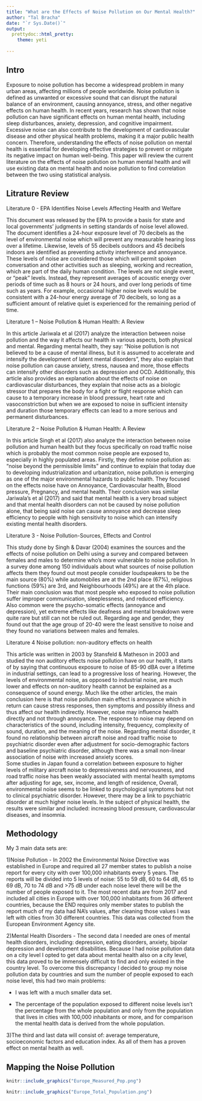```yaml
---
title: "What are the Effects of Noise Pollution on Our Mental Health?"
author: "Tal Bracha"
date: "`r Sys.Date()`"
output:
  prettydoc::html_pretty:
    theme: yeti
   
---
```


## Intro

Exposure to noise pollution has become a widespread problem in many urban areas, affecting millions of people worldwide. Noise pollution is defined as unwanted or excessive sound that can disrupt the natural balance of an environment, causing annoyance, stress, and other negative effects on human health. In recent years, research has shown that noise pollution can have significant effects on human mental health, including sleep disturbances, anxiety, depression, and cognitive impairment. Excessive noise can also contribute to the development of cardiovascular disease and other physical health problems, making it a major public health concern. Therefore, understanding the effects of noise pollution on mental health is essential for developing effective strategies to prevent or mitigate its negative impact on human well-being. This paper will review the current literature on the effects of noise pollution on human mental health and will use existing data on mental health and noise pollution to find correlation between the two using statistical analysis.

## Litrature Review

Literature 0 - EPA Identifies Noise Levels Affecting Health and Welfare

This document was released by the EPA to provide a basis for state and local governments' judgments in setting standards of noise level allowed.
The document identifies a 24-hour exposure level of 70 decibels as the level of environmental noise which will prevent any measurable hearing loss over a lifetime. Likewise, levels of 55 decibels outdoors and 45 decibels indoors are identified as preventing activity interference and annoyance. These levels of noise are considered those which will permit spoken conversation and other activities such as sleeping, working and recreation, which are part of the daily human condition.
The levels are not single event, or "peak" levels. Instead, they represent averages of acoustic energy over periods of time such as 8 hours or 24 hours, and over long periods of time such as years. For example, occasional higher noise levels would be consistent with a 24-hour energy average of 70 decibels, so long as a sufficient amount of relative quiet is experienced for the remaining period of time.
 
Literature 1 – Noise Pollution & Human Health: A Review

In this article Jariwala et al (2017) analyze the interaction between noise pollution and the way it affects our health in various aspects, both physical and mental. Regarding mental health, they say: “Noise pollution is not believed to be a cause of mental illness, but it is assumed to accelerate and intensify the development of latent mental disorders”, they also explain that noise pollution can cause anxiety, stress, nausea and more, those effects can intensify other disorders such as depression and OCD.
Additionally, this article also provides an explanation about the effects of noise on cardiovascular disturbances, they explain that noise acts as a biologic stressor that prepares the body for a fight or flight response which can cause to a temporary increase in blood pressure, heart rate and vasoconstriction but when we are exposed to noise in sufficient intensity and duration those temporary effects can lead to a more serious and permanent disturbances.

Literature 2 – Noise Pollution & Human Health: A Review

In this article Singh et al (2017) also analyze the interaction between noise pollution and human health but they focus specifically on road traffic noise which is probably the most common noise people are exposed to, especially in highly populated areas. Firstly, they define noise pollution as: “noise beyond the permissible limits” and continue to explain that today due to developing industrialization and urbanization, noise pollution is emerging as one of the major environmental hazards to public health.
They focused on the effects noise have on Annoyance, Cardiovascular health, Blood pressure, Pregnancy, and mental health. Their conclusion was similar Jariwala’s et al (2017) and said that mental health is a very broad subject and that mental health disorders can not be caused by noise pollution alone, that being said noise can cause annoyance and decrease sleep efficiency to people with high sensitivity to noise which can intensify existing mental health disorders.

Literature 3 - Noise Pollution-Sources, Effects and Control

This study done by Singh & Davar (2004) examines the sources and the effects of noise pollution on Delhi using a survey and compared between females and males to determine who’s more vulnerable to noise pollution.
In a survey done among 150 individuals about what sources of noise pollution affects them they found out most people consider loudspeakers to be the main source (80%) while automobiles are at the 2nd place (67%), religious functions (59%) are 3rd, and Neighbourhoods (49%) are at the 4th place.
Their main conclusion was that most people who exposed to noise pollution suffer improper communication, sleeplessness, and reduced efficiency. Also common were the psycho-somatic effects (annoyance and depression), yet extreme effects like deafness and mental breakdown were quite rare but still can not be ruled out. Regarding age and gender, they found out that the age group of 20-40 were the least sensitive to noise and they found no variations between males and females.

Literature 4 Noise pollution: non-auditory effects on health

This article was written in 2003 by Stansfeld & Matheson in 2003 and studied the non auditory effects noise pollution have on our health, it starts of by saying that continuous exposure to noise of 85-90 dBA  over a lifetime in industrial settings, can lead to a progressive loss of hearing. However, the levels of environmental noise, as opposed to industrial noise, are much lower and effects on non-auditory health cannot be explained as a consequence of sound energy.
Much like the other articles, the main conclusion here is that noise pollution main effect is annoyance which in return can cause stress responses, then symptoms and possibly illness and thus affect our health indirectly. However, noise may influence health directly and not through annoyance. The response to noise may depend on characteristics of the sound, including intensity, frequency, complexity of sound, duration, and the meaning of the noise.
Regarding mental disorder, it found no relationship between aircraft noise and road traffic noise to  psychiatric disorder  even after adjustment for socio-demographic factors and baseline psychiatric disorder, although there was a small non-linear association of noise with increased anxiety scores.  
Some studies in Japan found a correlation between exposure to higher levels of military aircraft noise to depressiveness and nervousness, and road traffic noise has been weakly associated with mental health symptoms after adjusting for age, sex, income, and length of residence, Overall, environmental noise seems to be linked to psychological symptoms but not to clinical psychiatric disorder. However, there may be a link to psychiatric disorder at much higher noise levels.
In the subject of physical health, the results were similar and included: increasing blood pressure,  cardiovascular diseases, and insomnia.

## Methodology

My 3 main data sets are:

1)Noise Pollution - In 2002 the Environmental Noise Directive was established in Europe and required all 27 member states to publish a noise report for every city with over 100,000 inhabitants every 5 years. The reports will be divided into 5 levels of noise: 55 to 59 dB, 60 to 64 dB, 65 to 69 dB, 70 to 74 dB and >75 dB under each noise level there will be the number of people exposed to it. The most recent data are from 2017 and included all cities in Europe with over 100,000 inhabitants from 36 different countries, because the END requires only member states to publish the report much of my data had NA's values, after cleaning those values I was left with cities from 30 different countries. This data was collected from the European Environment Agency site.

2)Mental Health Disorders - The second data I needed are ones of mental health disorders, including: depression, eating disorders, anxiety, bipolar depression and development disabilities. Because I had noise pollution data on a city level I opted to get data about mental health also on a city level, this data proved to be immensely difficult to find and only existed in the country level. To overcome this discrepancy I decided to group my noise pollution data by countries and sum the number of people exposed to each noise level, this had two main problems:

- I was left with a much smaller data set.

- The percentage of the population exposed to different noise levels isn't the percentage from the whole population and only from the population that lives in cities with 100,000 inhabitants or more, and for comparison the mental health data is derived from the whole population.


3)The third and last data will consist of: average temperature, socioeconomic factors and education index. As all of them has a proven effect on mental health as well.

## Mapping the Noise Pollution 


```r
knitr::include_graphics("Europe_Measured_Pop.png")
```

```r
knitr::include_graphics("Europe_Total_Population.png")

```

